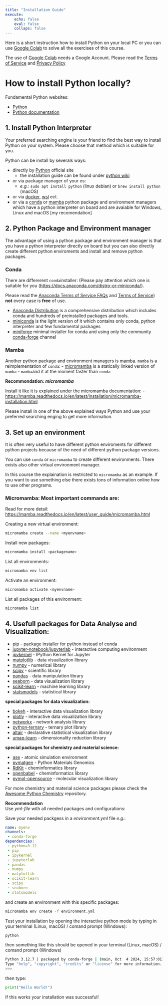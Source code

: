 ```yaml
---
title: "Installation Guide"
execute:
    echo: false
    eval: false
    collaps: false
---
```



Here is a short instruction how to install Python on your local PC or you can use [Google Colab](https://colab.research.google.com) to solve all the exercises of this course.

:::{.callout-information}
The use of [Google Colab](https://colab.research.google.com) needs a Google Account. Please read the [Terms of Service](https://research.google.com/colaboratory/tos_v5.html) and [Privacy Policy](https://policies.google.com/privacy)
:::


# How to install Python locally? {.unnumbered}


Fundamental Python websites:

- [Python](https://www.python.org) 
- [Python documentation](https://www.python.org/doc/)


## 1. Install Python Interpreter {.unnumbered}


Your preferred searching engine is your friend to find the best way to install Python on your system.
Please choose that method which is suitable for you.


Python can be install by severals ways:



- directly by [Python](https://www.python.org/downloads/) official site 
    - the installation guide can be found under [python wiki](https://wiki.python.org/moin/BeginnersGuide/Download)
- or via package manager of your os: 
    - *e.g.:* `sudo apt install python` (linux debian) or `brew install python` (macOS)
- or via [docker](https://www.docker.com/), [wsl](https://learn.microsoft.com/de-de/windows/wsl/install) ect.
- or via a [conda](https://docs.conda.io/projects/conda/en/latest/index.html) or [mamba](https://mamba.readthedocs.io/en/latest/index.html) python package and environment managers which have a python interpreter on board and are avaiable for Windows, Linux and macOS [my recomendation]



## 2. Python Package and Environment manager {.unnumbered}


The advantage of using a python package and environment manager is that you have a python interpreter directly on board but you can also directly create different python enviroments and install and remove python packages.


### Conda {.unnumbered}


There are differerent `conda`installer:
(Please pay attention which one is suitable for you ([https://docs.anaconda.com/distro-or-miniconda/](https://docs.anaconda.com/distro-or-miniconda/)).

:::{.callout-warning}
Please read the [Anaconda Terms of Service FAQs](https://www.anaconda.com/pricing/terms-of-service-faqs) and [Terms of Service](https://legal.anaconda.com/policies/en/)) **not** every case is **free** of use. 

:::


- [Anaconda Distribution](https://docs.anaconda.com/anaconda/install/) is a comprehensive distribution which includes conda and hundreds of preinstalled packages and tools.
- [miniconda](https://docs.anaconda.com/free/miniconda/index.html) is the light version of it which contains only conda, python interpreter and few fundamental packages
- [miniforge](https://github.com/conda-forge/miniforge) minimal installer for conda and using only the community [conda-forge](https://conda-forge.org/) channel



### Mamba {.unnumbered}


Another python package and environment managers is [mamba](https://mamba.readthedocs.io/en/latest/index.html).
`mamba` is a reimplementation of `conda`:
 - [micromamba](https://mamba.readthedocs.io/en/latest/installation/micromamba-installation.html) is a statically linked version  of `mamba` 
 - `mamba`and it at the moment faster than `conda`


:::{.callout-tip}
 **Recommondation: *micromamba* ** <br>

Install it like it is explained under the micromamba documentation:
- [https://mamba.readthedocs.io/en/latest/installation/micromamba-installation.html](https://mamba.readthedocs.io/en/latest/installation/micromamba-installation.html)
:::


Please install in one of the above explained ways Python and use your preferred searching enging to get more information.


## 3. Set up an environment {.unnumbered}

It is often very useful to have different python enviroments for different python projects because of the need of different python package versions.

You can use `conda` or `micromamba` to create different environments. There exists also other virtual environment manager.

In this course the explaination is restricted to `micromamba` as an example. If you want to use something else there exists tons of information online how to use other programs.




### Micromamba: Most important commands are: {.unnumbered}


Read for more detail:  [https://mamba.readthedocs.io/en/latest/user_guide/micromamba.html](https://mamba.readthedocs.io/en/latest/user_guide/micromamba.html)



Creating a new virtual environment:


```bash
micromamba create --name <myenvname>
```


Install new packages:


```bash
micromamba install <packagename>
```


List all environments:


```bash
micromamba env list
```


Activate an environment:


```bash
micromamba activate <myenvname>
```


List all packages of this environment:


```bash
micromamba list
```


## 4. Usefull packages for Data Analyse and Visualization:  {.unnumbered}
- [pip](https://packaging.python.org/en/latest/guides/tool-recommendations/) - package installer for python instead of conda
- [jupyter-notebook/jupyterlab](https://jupyter.org/) - interactive computing environment
- [ipykernel](https://pypi.org/project/ipykernel/) - IPython Kernel for Jupyter
- [matplotlib](https://matplotlib.org) - data visualization library
- [numpy](https://numpy.org) - numerical library
- [scipy](https://docs.scipy.org/doc/scipy/reference/) - scientific library
- [pandas](https://pandas.pydata.org/docs/) - data manipulation library
- [seaborn](https://seaborn.pydata.org/examples/index.html) - data visualization library
- [scikit-learn](https://scikit-learn.org/stable/) - machine learning library
- [statsmodels](https://www.statsmodels.org/stable/index.html) - statistical library

**special packages for data visualization:**

- [bokeh](https://docs.bokeh.org/en/latest/index.html) - interactive data visualization library
- [plotly](https://plotly.com/python/) - interactive data visualization library
- [networkx](https://networkx.org/documentation/stable/) - network analysis library
- [python-ternary](https://python-ternary.readthedocs.io/en/latest/) - ternary plot library
- [altair](https://altair-viz.github.io/) - declarative statistical visualization library
- [umap-learn](https://umap-learn.readthedocs.io/en/latest/) - dimensionality reduction library

**special packages for chemistry and material science:**

- [ase](https://wiki.fysik.dtu.dk/ase/) - atomic simulation environment
- [pymatgen](https://pymatgen.org/) - Python Materials Genomics
- [RdKit](https://www.rdkit.org/docs/index.html) - cheminformatics library
- [openbabel](https://openbabel.org/index.html) - cheminformatics library
- [pymol-opensource](https://pymol.org/#opensource) - molecular visualization library

For more chemistry and material science packages please check the [Awesome Python Chemistry](https://github.com/lmmentel/awesome-python-chemistry) repository.




:::{.callout-tip}
**Recommendation** <br> 
Use *yml-file* with all needed packages and configurations:
:::


Save your needed packgess in a *environment.yml* file *e.g.*:


 ```yml
 name: myenv
channels:
  - conda-forge
dependencies:
  - python=3.12
  - pip
  - ipykernel
  - jupyterlab
  - pandas
  - numpy
  - matplotlib
  - scikit-learn
  - scipy
  - seaborn
  - statsmodels
 ```


and create an environment with this specific packages:


```bash
micromamba env create -f environment.yml
```


Test your installation by opening the interactive python mode by typing in your terminal (Linux, macOS) / comand prompt (Windows):



```bash
python
``` 


then something like this should be opened in your terminal (Linux, macOS) / comand prompt (Windows)

```bash
Python 3.12.7 | packaged by conda-forge | (main, Oct  4 2024, 15:57:01) [Clang 17.0.6 ] on darwin
Type "help", "copyright", "credits" or "license" for more information.
>>> 
```


then type:


```python
print("Hello World!")
```

If this works your installation was successful!